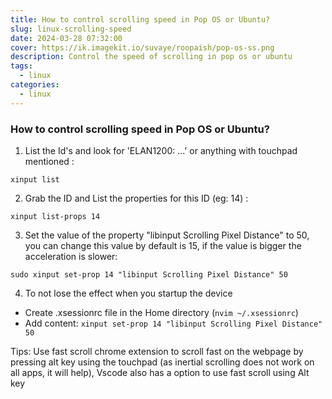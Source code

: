 ```yaml
---
title: How to control scrolling speed in Pop OS or Ubuntu?
slug: linux-scrolling-speed
date: 2024-03-28 07:32:00
cover: https://ik.imagekit.io/suvaye/roopaish/pop-os-ss.png
description: Control the speed of scrolling in pop os or ubuntu
tags:
  - linux
categories:
  - linux
---
```


### How to control scrolling speed in Pop OS or Ubuntu?

1. List the Id's and look for 'ELAN1200: ...' or anything with touchpad mentioned :

`xinput list`

2. Grab the ID and List the properties for this ID (eg: 14) :

`xinput list-props 14`

3. Set the value of the property "libinput Scrolling Pixel Distance" to 50, you can change this value by default is 15, if the value is bigger the acceleration is slower:

`sudo xinput set-prop 14 "libinput Scrolling Pixel Distance" 50`

4. To not lose the effect when you startup the device

- Create .xsessionrc file in the Home directory (`nvim ~/.xsessionrc`)
- Add content: `xinput set-prop 14 "libinput Scrolling Pixel Distance" 50`

Tips: Use fast scroll chrome extension to scroll fast on the webpage by pressing alt key using the touchpad (as inertial scrolling does not work on all apps, it will help), Vscode also has a option to use fast scroll using Alt key
